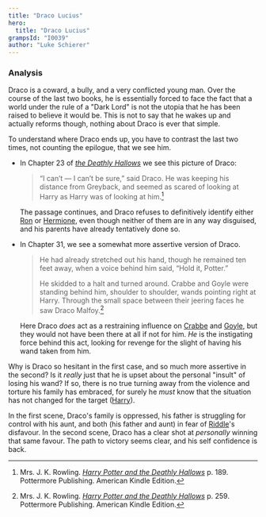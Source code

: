 ```yaml
---
title: "Draco Lucius"
hero:
  title: "Draco Lucius"
grampsId: "I0039"
author: "Luke Schierer"
---
```


<Individual id={frontmatter.id} ></Individual>

### Analysis

Draco is a coward, a bully, and a very conflicted young man.  Over the course of
the last two books, he is essentially forced to face the fact that a world under
the rule of a "Dark Lord" is not the utopia that he has been raised to believe
it would be.  This is not to say that he wakes up and actually reforms though,
nothing about Draco is ever that simple.

To understand where Draco ends up, you have to contrast the last two times, not
counting the epilogue, that we see him.

* In Chapter 23 of _[the Deathly Hallows][HPDH]_ we see this picture of Draco:

  > “I can’t — I can’t be sure,” said Draco. He was keeping his distance from
  > Greyback, and seemed as scared of looking at Harry as Harry was of looking
  > at him.[^211025-2]

  The passage continues, and Draco refuses to definitively identify either
  [Ron][] or [Hermione][], even though neither of them are in any way
  disguised, and his parents have already tentatively done so.
* In Chapter 31, we see a somewhat more assertive version of Draco.

  > He had already stretched out his hand, though he remained ten feet away,
  > when a voice behind him said, “Hold it, Potter.”
  >
  > He skidded to a halt and turned around. Crabbe and Goyle were standing
  > behind him, shoulder to shoulder, wands pointing right at Harry. Through the
  > small space between their jeering faces he saw Draco Malfoy.[^211025-3]

  Here Draco *does* act as a restraining influence on [Crabbe][] and [Goyle][],
  but they would not have been there at all if not for him.  *He* is the
  instigating force behind this act, looking for revenge for the slight of
  having his wand taken from him.

Why is Draco so hesitant in the first case, and so much more assertive in the
second?  Is it *really* just that he is upset about the personal "insult" of
losing his wand?  If so, there is no true turning away from the violence and
torture his family has embraced, for surely he *must* know that the situation has
not changed for the target ([Harry][]).

In the first scene, Draco's family is oppressed, his father is struggling for
control with his aunt, and both (his father and aunt) in fear of [Riddle][]'s
disfavour.  In the second scene, Draco has a clear shot at *personally* winning
that same favour.  The path to victory seems clear, and his self confidence is
back. 

[Ginny]: <../../weasley/ginevra_molly>

[Riddle]: <../../riddle/tom_marvolo>

[Slytherin]: <../../../hogwarts/slytherin>

[Harry]: <../../potter/harry_james>

[Ron]: <../../weasley/ronald_bilius>

[Hermione]: <../../granger/hermione_jean>

[Goyle]: <../../goyle/gregory>

[Crabbe]: <../../crabbe/vincent>

[^230210-4]: Mrs. J. K. Rowling. Quoted at "[SORTING HAT SONGS][]" on [MuggleNet][]. Last Viewed: 2023-02-10.

[SORTING HAT SONGS]: https://www.mugglenet.com/harry-potter/little-things-harry-potter/sorting-hat-songs/

[MuggleNet]: https://www.mugglenet.com

[^230210-1]: I have seen this done, but I don't have the particular works on hand as I write this.

[^230210-2]: I have seen this done, but I don't have the particular works on hand as I write this.

[^230210-3]: Works include, but not limited to:
    * pottermum. _[A Re-Telling][]_ Published: 2015-08-21. Updated: 2015-10-17.
    * xox-hattii-xox. _[Tied Together By A Red Ribbon][]_ Published: 2010-05-25.

[Tied Together By A Red Ribbon]: https://www.fanfiction.net/s/5998296

[A Re-Telling]: https://archiveofourown.org/works/4619982

[^211025-3]: Mrs. J. K. Rowling.
    _[Harry Potter and the Deathly Hallows][HPDH]_
    p. 259. Pottermore Publishing. American Kindle Edition.

[^211025-2]: Mrs. J. K. Rowling.
    _[Harry Potter and the Deathly Hallows][HPDH]_
    p. 189. Pottermore Publishing. American Kindle Edition.

[HPDH]: https://www.librarything.com/work/3577382/book/225886820


